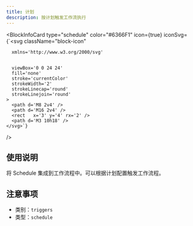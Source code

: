 ```yaml
---
title: 计划
description: 按计划触发工作流执行
---
```



<BlockInfoCard 
  type="schedule"
  color="#6366F1"
  icon={true}
  iconSvg={`<svg className="block-icon"
      
      xmlns='http://www.w3.org/2000/svg'
      
      
      viewBox='0 0 24 24'
      fill='none'
      stroke='currentColor'
      strokeWidth='2'
      strokeLinecap='round'
      strokeLinejoin='round'
    >
      <path d='M8 2v4' />
      <path d='M16 2v4' />
      <rect   x='3' y='4' rx='2' />
      <path d='M3 10h18' />
    </svg>`}
/>

## 使用说明

将 Schedule 集成到工作流程中。可以根据计划配置触发工作流程。

## 注意事项

- 类别：`triggers`
- 类型：`schedule`
